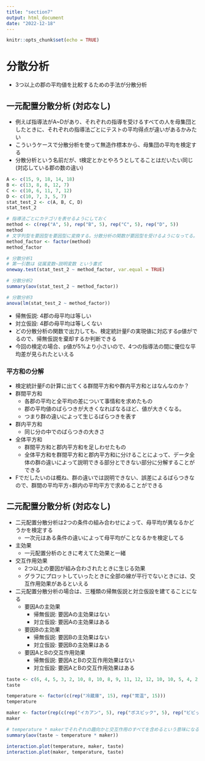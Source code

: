 ```yaml
---
title: "section7"
output: html_document
date: "2022-12-18"
---
```


```r
knitr::opts_chunk$set(echo = TRUE)
```

# 分散分析
- 3つ以上の郡の平均値を比較するための手法が分散分析

## 一元配置分散分析 (対応なし)
- 例えば指導法がA~Dがあり、それぞれの指導を受けるすべての人を母集団としたときに、それぞれの指導法ごとにテストの平均得点が違いがあるかみたい
- こういうケースで分散分析を使って無造作標本から、母集団の平均を検定する
- 分散分析という名前だが、t検定とかとやろうとしてることはだいたい同じ (対応している郡の数の違い)

```r
A <- c(15, 9, 18, 14, 18)
B <- c(13, 8, 8, 12, 7)
C <- c(10, 6, 11, 7, 12)
D <- c(10, 7, 3, 5, 7)
stat_test_2 <- c(A, B, C, D)
stat_test_2

# 指導法ごとにカテゴリを表せるようにしておく
method <- c(rep("A", 5), rep("B", 5), rep("C", 5), rep("D", 5))
method
# 文字列型を要因型を要因型に変換する。分散分析の関数が要因型を受けるようになってる。
method_factor <- factor(method)
method_factor

# 分散分析1
# 第一引数は 従属変数~説明変数 という書式
oneway.test(stat_test_2 ~ method_factor, var.equal = TRUE)

# 分散分析2
summary(aov(stat_test_2 ~ method_factor))

# 分散分析3
anova(lm(stat_test_2 ~ method_factor))
```

- 帰無仮説: 4郡の母平均は等しい
- 対立仮設: 4郡の母平均は等しくない
- どの分散分析の関数で出力しても、検定統計量Fの実現値に対応するp値がでるので、帰無仮説を棄却するか判断できる
- 今回の検定の場合、p値が5%より小さいので、4つの指導法の間に優位な平均差が見られたといえる

### 平方和の分解
- 検定統計量Fの計算に出てくる群間平方和や群内平方和とはなんなのか？
- 群間平方和
  - 各郡の平均と全平均の差について事情和を求めたもの
  - 郡の平均値のばらつきが大きくなればなるほど、値が大きくなる。
  - つまり群の違いによって生じるばらつきを表す
- 群内平方和
  - 同じ分の中でのばらつきの大きさ
- 全体平方和
  - 群間平方和と郡内平方和を足しわせたもの
  - 全体平方和を群間平方和と郡内平方和に分けることによって、データ全体の群の違いによって説明できる部分とできない部分に分解することができる
- Fでだしたいのは概ね、群の違いでは説明できない、誤差によるばらつきなので、群間の平均平方÷群内の平均平方で求めることができる

## 二元配置分散分析 (対応なし)
- 二元配置分散分析は2つの条件の組み合わせによって、母平均が異なるかどうかを検定する
  - 一次元はある条件の違いによって母平均がことなるかを検定してる
- 主効果
  - 一元配置分析のときに考えてた効果と一緒
- 交互作用効果
  - 2つ以上の要因が組み合わされたときに生じる効果
  - グラフにプロットしていったときに全部の線が平行でないときには、交互作用効果があるといえる
- 二元配置分散分析の場合は、三種類の帰無仮説と対立仮設を建てることになる
  - 要因Aの主効果
    - 帰無仮説: 要因Aの主効果はない
    - 対立仮設: 要因Aの主効果はある
  - 要因Bの主効果
    - 帰無仮説: 要因Bの主効果はない
    - 対立仮設: 要因Bの主効果はある
  - 要因AとBの交互作用効果
    - 帰無仮説: 要因AとBの交互作用効果はない
    - 対立仮設: 要因AとBの交互作用効果はある

```r
taste <- c(6, 4, 5, 3, 2, 10, 8, 10, 8, 9, 11, 12, 12, 10, 10, 5, 4, 2, 2, 2, 7, 6, 5, 4, 3, 12, 8, 5, 6, 4)
taste

temperature <- factor(c(rep("冷蔵庫", 15), rep("常温", 15)))
temperature

maker <- factor(rep(c(rep("イカアン", 5), rep("ボスビック", 5), rep("ビビッテル", 5)), 2))
maker

# temperature * makerでそれぞれの趣向かと交互作用のすべてを含めるという意味になる
summary(aov(taste ~ temperature * maker))

interaction.plot(temperature, maker, taste)
interaction.plot(maker, temperature, taste)
```
